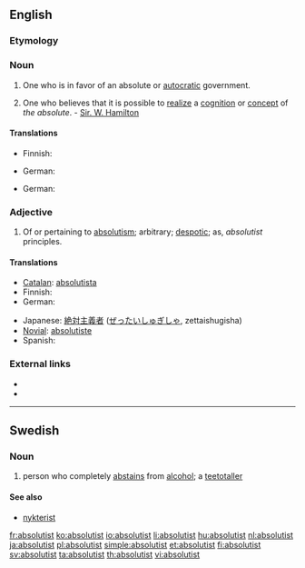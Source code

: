 {{wikipedia}}
==English==

===Etymology===
{{suffix|absolute|ist}}

===Noun===
{{en-noun}}

# One who is in favor of an absolute or [[autocratic]] government.
# {{metaphysics}} One who believes that it is possible to [[realize]] a [[cognition]] or [[concept]] of ''the absolute''. - [[Sir. W. Hamilton]]

====Translations====
{{trans-top|one who favors autocratic government}}
* Finnish: {{t+|fi|absolutisti}}
{{trans-mid}}
* German: {{t-|de|Absolutist|m}}
{{trans-bottom}}

{{trans-top|metaphysics}}
* German: {{t-|de|Absolutist|m}}
{{trans-mid}}
{{trans-bottom}}

===Adjective===
{{en-adj}}

# Of or pertaining to [[absolutism]]; arbitrary; [[despotic]]; as, ''absolutist'' principles.

====Translations====
{{trans-top|of or pertaining to absolutism}}
* [[Catalan]]: [[absolutista]] {{m|f}}
* Finnish: {{t-|fi|absolutistinen}}
* German: {{t|de|absolutistisch}}
{{trans-mid}}
* Japanese: [[絶対主義者]] ([[ぜったいしゅぎしゃ]], zettaishugisha)
* [[Novial]]: [[absolutiste]]
* Spanish: {{t+|es|absolutista}}
{{trans-bottom}}

===External links===
* {{R:OneLook}}
* {{R:Webster 1913}}

----

==Swedish==

===Noun===
{{sv-noun-reg-er}}
{{sv-noun|g=c}}

# person who completely [[abstains]] from [[alcohol]]; a [[teetotaller]]

====See also====
* [[nykterist]]

[[fr:absolutist]]
[[ko:absolutist]]
[[io:absolutist]]
[[li:absolutist]]
[[hu:absolutist]]
[[nl:absolutist]]
[[ja:absolutist]]
[[pl:absolutist]]
[[simple:absolutist]]
[[et:absolutist]]
[[fi:absolutist]]
[[sv:absolutist]]
[[ta:absolutist]]
[[th:absolutist]]
[[vi:absolutist]]